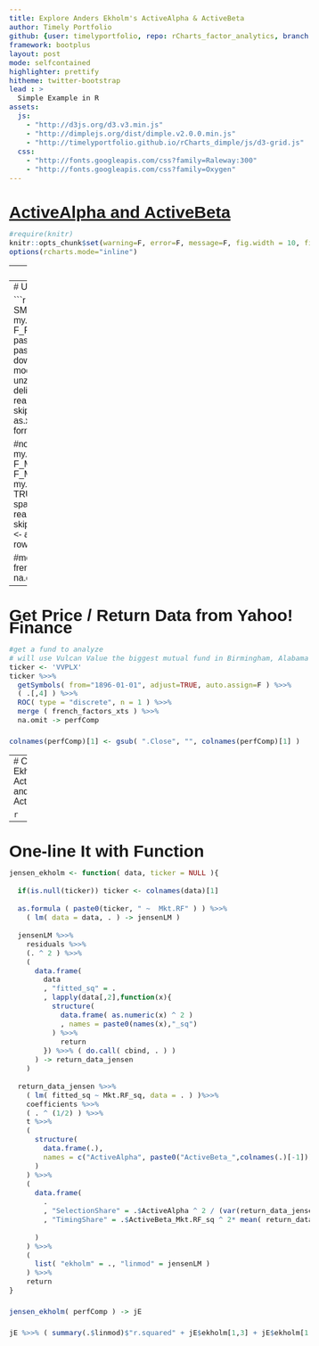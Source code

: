 ```yaml
---
title: Explore Anders Ekholm's ActiveAlpha & ActiveBeta
author: Timely Portfolio
github: {user: timelyportfolio, repo: rCharts_factor_analytics, branch: "gh-pages"}
framework: bootplus
layout: post
mode: selfcontained
highlighter: prettify
hitheme: twitter-bootstrap
lead : >
  Simple Example in R
assets:
  js:
    - "http://d3js.org/d3.v3.min.js"
    - "http://dimplejs.org/dist/dimple.v2.0.0.min.js"
    - "http://timelyportfolio.github.io/rCharts_dimple/js/d3-grid.js"
  css:
    - "http://fonts.googleapis.com/css?family=Raleway:300"
    - "http://fonts.googleapis.com/css?family=Oxygen"    
---
```


# [ActiveAlpha and ActiveBeta](http://ssrn.com/abstract=2463649)

<style>
body{
  font-family: 'Oxygen', sans-serif;
  font-size: 15px;
  line-height: 22px;
}

h1,h2,h3,h4 {
  font-family: 'Raleway', sans-serif;
}

</style>


```r
#require(knitr)
knitr::opts_chunk$set(warning=F, error=F, message=F, fig.width = 10, fig.height = 6, results='asis', cache = F, tidy = F)
options(rcharts.mode="inline")
```

---
# Depend on Other R Packages

```r
# perform Ekholm (2012,2014) analysis on mutual fund return data

# Ekholm, A.G., 2012
# Portfolio returns and manager activity:
#    How to decompose tracking error into security selection and market timing
# Journal of Empirical Finance, Volume 19, pp 349-358

# Ekholm, Anders G., July 21, 2014
# Components of Portfolio Variance:
#    R2, SelectionShare and TimingShare
# Available at SSRN: http://ssrn.com/abstract=2463649

require(quantmod)
require(PerformanceAnalytics)
# love me some pipes; will happily translate if pipes aren't you're thing
# devtools::install_github("renkun_ken/pipeR")
require(pipeR) 
```

---
# Ugly Way to Get Kenneth French Factor Data

```r
#daily factors from Kenneth French Data Library
#get Mkt.RF, SMB, HML, and RF
#UMD is in a different file
my.url="http://mba.tuck.dartmouth.edu/pages/faculty/ken.french/ftp/F-F_Research_Data_Factors_daily.zip"
my.tempfile<-paste(tempdir(),"\\frenchfactors.zip",sep="")
my.usefile<-paste(tempdir(),"\\F-F_Research_Data_Factors_daily.txt",sep="")
download.file(my.url, my.tempfile, method="auto", 
              quiet = FALSE, mode = "wb",cacheOK = TRUE)
unzip(my.tempfile,exdir=tempdir(),junkpath=TRUE)
#read space delimited text file extracted from zip
french_factors <- read.table(file=my.usefile,
                             header = TRUE, sep = "",
                             as.is = TRUE,
                             skip = 4, nrows=23257)
#get xts for analysis
french_factors_xts <- as.xts(
  french_factors,
  order.by=as.Date(
    rownames(french_factors),
    format="%Y%m%d"
  )
)

#now get the momentum factor
my.url="http://mba.tuck.dartmouth.edu/pages/faculty/ken.french/ftp/F-F_Momentum_Factor_daily.zip"
my.usefile<-paste(tempdir(),"\\F-F_Momentum_Factor_daily.txt",sep="")
download.file(my.url, my.tempfile, method="auto", 
              quiet = FALSE, mode = "wb",cacheOK = TRUE)
unzip(my.tempfile,exdir=tempdir(),junkpath=TRUE)
#read space delimited text file extracted from zip
french_momentum <- read.table(file=my.usefile,
                              header = TRUE, sep = "",
                              as.is = TRUE,
                              skip = 13, nrows=23156)
#get xts for analysis
french_momentum_xts <- as.xts(
  french_momentum,
  order.by=as.Date(
    rownames(french_momentum),
    format="%Y%m%d"
  )
)

#merge UMD (momentum) with other french factors
french_factors_xts %>>%
  merge( french_momentum_xts )  %>>%
  na.omit %>>%
  ( .[] / 100 ) -> french_factors_xts
```

---
# Get  Price / Return Data from Yahoo! Finance

```r
#get a fund to analyze
# will use Vulcan Value the biggest mutual fund in Birmingham, Alabama
ticker <- 'VVPLX'
ticker %>>% 
  getSymbols( from="1896-01-01", adjust=TRUE, auto.assign=F ) %>>%
  ( .[,4] ) %>>%
  ROC( type = "discrete", n = 1 ) %>>%
  merge ( french_factors_xts ) %>>%
  na.omit -> perfComp

colnames(perfComp)[1] <- gsub( ".Close", "", colnames(perfComp)[1] )
```


---
# Calculate Ekholm's ActiveAlpha and ActiveBeta

```r

```

---
# One-line It with Function

```r
jensen_ekholm <- function( data, ticker = NULL ){
  
  if(is.null(ticker)) ticker <- colnames(data)[1]
  
  as.formula ( paste0(ticker, " ~  Mkt.RF" ) ) %>>%
    ( lm( data = data, . ) -> jensenLM )
  
  jensenLM %>>%
    residuals %>>%
    (. ^ 2 ) %>>%
    (
      data.frame(
        data
        , "fitted_sq" = .
        , lapply(data[,2],function(x){
          structure(
            data.frame( as.numeric(x) ^ 2 )
            , names = paste0(names(x),"_sq")
          ) %>>%
            return
        }) %>>% ( do.call( cbind, . ) )
      ) -> return_data_jensen
    )
  
  return_data_jensen %>>%
    ( lm( fitted_sq ~ Mkt.RF_sq, data = . ) )%>>%
    coefficients %>>%
    ( . ^ (1/2) ) %>>%
    t %>>%
    (
      structure(
        data.frame(.),
        names = c("ActiveAlpha", paste0("ActiveBeta_",colnames(.)[-1]))
      )
    ) %>>% 
    (
      data.frame(
        .
        , "SelectionShare" = .$ActiveAlpha ^ 2 / (var(return_data_jensen[,ticker]) * (nrow(return_data_jensen) - 1) / nrow(return_data_jensen))
        , "TimingShare" = .$ActiveBeta_Mkt.RF_sq ^ 2* mean( return_data_jensen$Mkt.RF_sq ) / (var(return_data_jensen[,ticker]) * (nrow(return_data_jensen) - 1) / nrow(return_data_jensen))
        
      )
    ) %>>%
    (
      list( "ekholm" = ., "linmod" = jensenLM )
    ) %>>%
    return
}

jensen_ekholm( perfComp ) -> jE

jE %>>% ( summary(.$linmod)$"r.squared" + jE$ekholm[1,3] + jE$ekholm[1,4] )
```